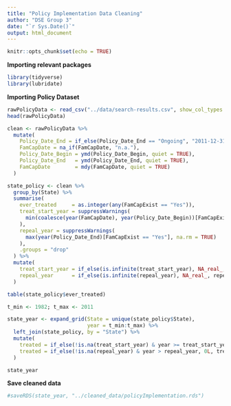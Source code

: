 ---
title: "Policy Implementation Data Cleaning"
author: "DSE Group 3"
date: "`r Sys.Date()`"
output: html_document
---

```{r setup, include=FALSE}
knitr::opts_chunk$set(echo = TRUE)
```

**Importing relevant packages**
```{r, echo=TRUE, results='hide', message=FALSE, warning=FALSE}
library(tidyverse)
library(lubridate)
```

**Importing Policy Dataset**
```{r Importing Policy Dataset}
rawPolicyData <- read_csv("../data/search-results.csv", show_col_types = FALSE)
head(rawPolicyData) 
```


```{r}
clean <- rawPolicyData %>%
  mutate(
    Policy_Date_End = if_else(Policy_Date_End == "Ongoing", "2011-12-31", Policy_Date_End),
    FamCapDate = na_if(FamCapDate, "n.a."),
    Policy_Date_Begin = ymd(Policy_Date_Begin, quiet = TRUE),
    Policy_Date_End   = ymd(Policy_Date_End, quiet = TRUE),
    FamCapDate        = mdy(FamCapDate, quiet = TRUE)
  )

state_policy <- clean %>%
  group_by(State) %>%
  summarise(
    ever_treated     = as.integer(any(FamCapExist == "Yes")),
    treat_start_year = suppressWarnings(
      min(coalesce(year(FamCapDate), year(Policy_Date_Begin))[FamCapExist == "Yes"], na.rm = TRUE)
    ),
    repeal_year = suppressWarnings(
      max(year(Policy_Date_End)[FamCapExist == "Yes"], na.rm = TRUE)
    ),
    .groups = "drop"
  ) %>%
  mutate(
    treat_start_year = if_else(is.infinite(treat_start_year), NA_real_, treat_start_year),
    repeal_year      = if_else(is.infinite(repeal_year), NA_real_, repeal_year)
  )

table(state_policy$ever_treated)
```
```{r}
t_min <- 1982; t_max <- 2011

state_year <- expand_grid(State = unique(state_policy$State),
                          year = t_min:t_max) %>%
  left_join(state_policy, by = "State") %>%
  mutate(
    treated = if_else(!is.na(treat_start_year) & year >= treat_start_year, 1L, 0L),
    treated = if_else(!is.na(repeal_year) & year > repeal_year, 0L, treated)
  )

state_year
```
**Save cleaned data**
```{r}
#saveRDS(state_year, "../cleaned_data/policyImplementation.rds")
```

